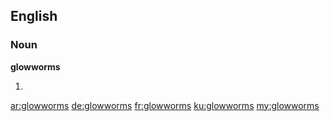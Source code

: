 ==English==

===Noun===
'''glowworms'''

# {{plural of|glowworm}}

[[ar:glowworms]]
[[de:glowworms]]
[[fr:glowworms]]
[[ku:glowworms]]
[[my:glowworms]]